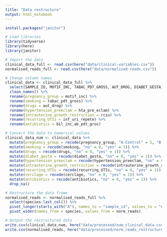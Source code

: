 ```yaml
---
title: "Data restructure"
output: html_notebook
---
```


```r
install.packages("janitor")
```

```r
# Load libraries
library(tidyverse)
library(here)
library(janitor)
```

```r
# Import the data
clinical_data_full <- read.csv(here("data/clinical-variables.csv"))
normalised_reads_full <- read.csv(here("data/normalised-reads.csv"))
```

```r
# Change column names
clinical_data <- clinical_data_full %>%
  select(SAMPLE_ID, MOTIF_INC, TABAC_PDT_GROSS, AUT_DROG, DIABET_GESTA, HTA_PRE_ECLAM, RCIU, INF_URI_REPETE, CERCLAGE, BIL_INC_AB_PDT_GROS) %>%
  clean_names() %>%
  rename(pregnancy_group = motif_inc) %>%
  rename(smoking = tabac_pdt_gross) %>%
  rename(drugs = aut_drog) %>%
  rename(hypertension_preeclam = hta_pre_eclam) %>%
  rename(intrauterine_growth_restriction = rciu) %>%
  rename(recurring_UTIs = inf_uri_repete) %>%
  rename(antibiotics = bil_inc_ab_pdt_gros)
```

```r
# Convert the data to numerical values
clinical_data_num <- clinical_data %>%
  mutate(pregnancy_group = recode(pregnancy_group, "A-Control" = 1, "B-RPM-at-term" = 2, "C-Premature" = 3, "D-Premature-with-RPM" = 4)) %>%
  mutate(smoking = recode(smoking, "no" = 0, "yes" = 1)) %>%
  mutate(drugs = recode(drugs, "no" = 0, "yes" = 1)) %>%
  mutate(diabet_gesta = recode(diabet_gesta, "no" = 0, "yes" = 1)) %>%
  mutate(hypertension_preeclam = recode(hypertension_preeclam, "no" = 0, "yes" = 1)) %>%
  mutate(intrauterine_growth_restriction = recode(intrauterine_growth_restriction, "no" = 0, "yes" = 1)) %>%
  mutate(recurring_UTIs = recode(recurring_UTIs, "no" = 0, "yes" = 1)) %>%
  mutate(cerclage = recode(cerclage, "no" = 0, "yes" = 1)) %>%
  mutate(antibiotics = recode(antibiotics, "no" = 0, "yes" = 1)) %>%
  drop_na()
```

```r
# Restructure the data frame
normalised_reads <- normalised_reads_full %>%
  select(species:last_col()) %>%
  pivot_longer(starts_with("A"), names_to = "sample_id", values_to = "norm_reads") %>%
  pivot_wider(names_from = species, values_from = norm_reads)
```

```r
# Output the restructured data
write.csv(clinical_data_num, here("data/processed/num_clinical_data.csv"), row.names = FALSE)
write.csv(normalised_reads, here("data/processed/norm_reads_restructured.csv"), row.names = FALSE)
```


